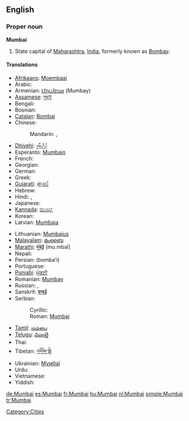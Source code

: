 ==English==
{{wikipedia}}

===Proper noun===
'''Mumbai'''

# State capital of [[Maharashtra]], [[India]], formerly known as [[Bombay]].

====Translations====
{{trans-top|state capital of Maharashtra}}
* [[Afrikaans]]: [[Moembaai]]
* Arabic: {{t|ar|ممباي|m|tr=mumbáy|sc=Arab}}
* Armenian: [[Մումբայ]] (Mumbay)
* [[Assamese]]: [[মুম্বাই]]
* Bengali: {{t-|bn|মুম্বাই|sc=Beng|xs=Bengali}}
* Bosnian: {{t-|bs|Mumbaj|m}}
* [[Catalan]]: [[Bombai]]
* Chinese:
*: Mandarin: {{t|zh|孟買|sc=Hani}},  {{t|zh|孟买|tr=Mèngmǎi|sc=Hani}}
* [[Dhivehi]]: [[މުންބާއީ]]
* Esperanto: [[Mumbajo]]
* French: {{t+|fr|Bombay|f}}
* Georgian: {{t|ka|მუმბაი|tr=mumbai|sc=Geor|xs=Georgian}}
* German: {{t+|de|Mumbai|n}}
* Greek: {{t-|el|Βομβάη|tr=Vomvai}}
* [[Gujarati]]: [[મુંબઈ]]
* Hebrew: {{t|he|מומבאי|tr=mumbai|sc=Hebr}}
* Hindi: {{t|hi|मुंबई|tr=mu.mbaī|sc=Deva}},  {{t|hi|मुम्बई|sc=Deva}}
* Japanese: {{t|ja|ムンバイ|tr=Munbai|sc=Jpan}}
* [[Kannada]]: [[ಮುಂಬೈ]]
* Korean: {{t|ko|뭄바이|tr=Mumbai|sc=Kore}}
* Latvian: [[Mumbaja]]
{{trans-mid}}
* Lithuanian: [[Mumbajus]]
* [[Malayalam]]: [[മുംബൈ]]
* [[Marathi]]: [[मुंबई]] (mu.mbaī)
* Nepali: {{t-|ne|मुम्बई|sc=Deva|xs=Nepali}}
* Persian: {{fa-Arab|[[بمبئی]]}} (bomba’i)
* Portuguese: {{t|pt|Bombaim}}
* [[Punjabi]]: [[ਮੁੰਬਈ]]
* Romanian: [[Mumbay]]
* Russian: {{t-|ru|Мумбаи|tr=Mumbái|sc=Cyrl}},  {{t|ru|Бомбей|m|tr=Bombéj|sc=Cyrl}}
* Sanskrit: [[बम्बई]]
* Serbian:
*: Cyrillic: {{t-|sr|Мумбај|m|sc=Cyrl}}
*: Roman: [[Mumbaj#Serbian|Mumbaj]] {{m}}
* [[Tamil]]: [[மும்பை]]
* [[Telugu]]: [[ముంబై]]
* Thai: {{t|th|มุมไบ|tr=moombai|sc=Thai}}
* Tibetan: [[འབོམ་སྦེ]]
* Ukrainian: [[Мумбаї]]
* Urdu: {{t|ur|ممبئی|sc=ur-Arab}}
* Vietnamese: {{t-|vi|Mumbai|xs=Vietnamese}}
* Yiddish: {{t|yi|מומביי|tr=mumbai|xs=Yiddish}}
{{trans-bottom}}

[[Category:Cities]]

[[de:Mumbai]]
[[es:Mumbai]]
[[fr:Mumbai]]
[[hu:Mumbai]]
[[nl:Mumbai]]
[[simple:Mumbai]]
[[tr:Mumbai]]